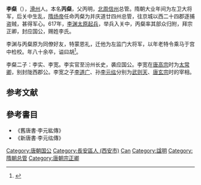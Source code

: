 '''李粲'''（{{bd|？||？||}}），[[滑州|滑州]]人。本名'''丙粲'''，父丙明，[[北周|北周]][[信州|信州]]总管。隋朝大业年间为左卫大将军，后关中生乱，[[隋炀帝|隋炀帝]]任命丙粲为并庆道廿四州总管，往京城以西二十四郡逐捕盗贼，甚得军心。617年，[[李渊|李渊]][[太原起兵|太原起兵]]，举兵入关中，丙粲率其部众归附，拜宗正卿，封应国公，赐姓李氏。

李渊与丙粲原为同僚好友，特蒙恩礼，迁他为左监门大将军，以年老特令乘马于宫中检校。年八十余卒，谥曰胡<ref>{{Cite book|last=陕西省考古研究院|first=长安高阳原新出土隋唐墓志|publisher=文物出版社|year=2016|isbn=978-7-5010-4481-8|location=北京|pages=93|title=李恫墓志}}</ref>。

李粲二子：李实、李宽。李实官至汾州长史，袭应国公。李宽在[[唐高宗|唐高宗]]时为[[太常卿|太常卿]]，别封陇西郡公。李宽之子[[李道广|李道广]]、孙[[李元纮|李元纮]]分别为[[武则天|武则天]]、[[唐玄宗|唐玄宗]]时的宰相。
== 参考文献 ==
{{Reflist}}
==參考書目==
* 《舊唐書·李元紘傳》
* 《新唐書·李元纮傳》
{{DEFAULTSORT:Li can}}
[[Category:唐朝国公|Category:唐朝国公]]
[[Category:長安區人_(西安市)|Category:長安區人 (西安市)]]
[[Category:李姓|Can]]
[[Category:諡明|Category:諡明]]
[[Category:隋朝总管|Category:隋朝总管]]
[[Category:唐朝宗正卿|Category:唐朝宗正卿]]